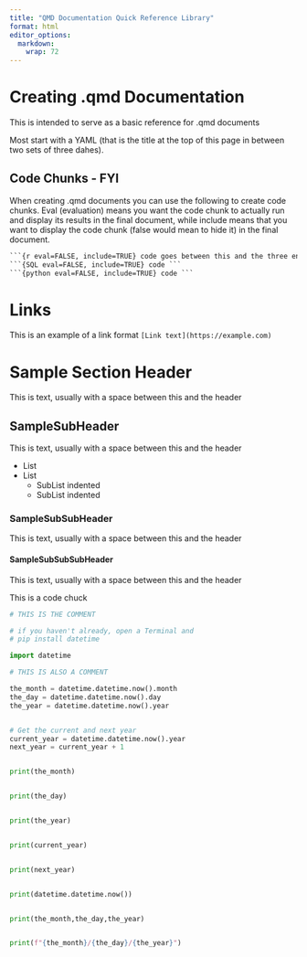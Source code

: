 ```yaml
---
title: "QMD Documentation Quick Reference Library"
format: html
editor_options:
  markdown:
    wrap: 72
---
```


# Creating .qmd Documentation

This is intended to serve as a basic reference for .qmd documents

Most start with a YAML (that is the title at the top of this page in between two sets of three dahes).

## Code Chunks - FYI
When creating .qmd documents you can use the following to create code chunks. Eval (evaluation) means you want the code chunk to actually run and display its results in the final document, 
while include means that you want to display the code chunk (false would mean to hide it) in the final document.

```markdown
```{r eval=FALSE, include=TRUE} code goes between this and the three end quotes, but each on it's own line.```
```{SQL eval=FALSE, include=TRUE} code ```
```{python eval=FALSE, include=TRUE} code ```
```

# Links
This is an example of a link format
`[Link text](https://example.com)`



# Sample Section Header

This is text, usually with a space between this and the header

## SampleSubHeader

This is text, usually with a space between this and the header

-   List
-   List
    -   SubList indented
    -   SubList indented

### SampleSubSubHeader

This is text, usually with a space between this and the header

#### SampleSubSubSubHeader

This is text, usually with a space between this and the header


This is a code chuck
```python

# THIS IS THE COMMENT

# if you haven't already, open a Terminal and 
# pip install datetime

import datetime

# THIS IS ALSO A COMMENT

the_month = datetime.datetime.now().month
the_day = datetime.datetime.now().day
the_year = datetime.datetime.now().year


# Get the current and next year
current_year = datetime.datetime.now().year
next_year = current_year + 1


print(the_month)


print(the_day)


print(the_year)


print(current_year)


print(next_year)


print(datetime.datetime.now())


print(the_month,the_day,the_year)


print(f"{the_month}/{the_day}/{the_year}")

```





